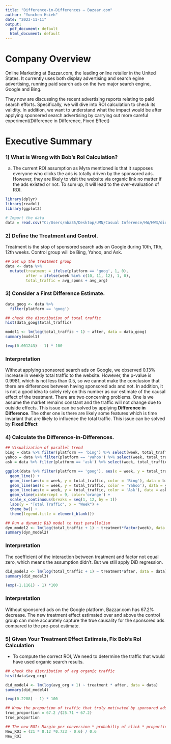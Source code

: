 ---
title: "Difference-in-Differences – Bazaar.com"
author: "Yunchen Hsieh"
date: "2023-11-11"
output:
  pdf_document: default
  html_document: default
---
# Company Overview
Online Marketing at Bazzar.com, the leading online retailer in the United States. It currently uses both display advertising and search egine advertising, running paid search ads on the two major search engine, Google and Bing.

They now are discussing the recent advertising reports relating to paid search efforts. Specifically, we will dive into ROI calculation to check its validity. In addition, we want to understand what the impact would be after applying sponsered search advertising by carrying out more careful experiment(Difference in Difference, Fixed Effect) 

# Executive Summary
### 1) What is Wrong with Bob’s RoI Calculation? 
a. The current ROI assumption as Myra mentioned is that it supposes everyone who clicks the ads is totally driven by the sponsored ads. However, they are likely to visit the website via organic link no matter if the ads existed or not. To sum up, it will lead to the over-evaluation of ROI.


```{r message=FALSE,warning=FALSE}
library(dplyr)
library(readxl)
library(ggplot2)
```

```{r}
# Import the data
data = read.csv("C:/Users/nba35/Desktop/UMN/Casual Inference/HW/HW3/did_sponsored_ads.csv")
```
### 2) Define the Treatment and Control.
Treatment is the stop of sponsored search ads on Google during 10th, 11th, 12th weeks. Control group will be Bing, Yahoo, and Ask.

```{r}
## Set up the treatment group
data <- data %>% 
  mutate(treatment = ifelse(platform == 'goog', 1, 0), 
         after = ifelse(week %in% c(10, 11, 12), 1, 0), 
         total_traffic = avg_spons + avg_org)
```

### 3) Consider a First Difference Estimate. 
```{r}
data_goog <- data %>%
  filter(platform == 'goog')
```

```{r}
## check the distribution of total traffic
hist(data_goog$total_traffic)
```

```{r}
model1 <- lm(log(total_traffic + 1) ~ after, data = data_goog)
summary(model1)
```
```{r}
(exp(0.001243) - 1) * 100
```
### Interpretation 
Without applying sponsored search ads on Google, we observed 0.13% increase in weekly total traffic to the website. However, the p-value is 0.9981, which is not less than 0.5, so we cannot make the conclusion that there are differences between having sponsored ads and not. In addition, it is not a good idea to solely rely on this number as our estimate of the causal effect of the treatment. There are two concerning problems. One is we assume the market remains constant and the traffic will not change due to outside effects. This issue can be solved by applying **Difference in Difference**. The other one is there are likely some features which is time invariant that are likely to influence the total traffic. This issue can be solved by **Fixed Effect**

### 4) Calculate the Difference-in-Differences. 

```{r}
## Visualization of parallel trend
bing = data %>% filter(platform == 'bing') %>% select(week, total_traffic)
yahoo = data %>% filter(platform == 'yahoo') %>% select(week, total_traffic)
ask = data %>% filter(platform == 'ask') %>% select(week, total_traffic)
```
```{r}
ggplot(data %>% filter(platform == 'goog'), aes(x = week, y = total_traffic, color = 'Google')) + 
  geom_line() +
  geom_line(aes(x = week, y = total_traffic, color = 'Bing'), data = bing) +
  geom_line(aes(x = week, y = total_traffic, color = 'Yahoo'), data = yahoo) +
  geom_line(aes(x = week, y = total_traffic, color = 'Ask'), data = ask) + 
  geom_vline(xintercept = 9, color='orange') + 
  scale_x_continuous(breaks = seq(1, 12, by = 1))
  labs(y = "Total Traffic", x = "Week") + 
  theme_bw() + 
  theme(legend.title = element_blank())
```

```{r}
## Run a dynamic DiD model to test parallelism
dyn_model2 <- lm(log(total_traffic + 1) ~ treatment*factor(week), data = data)
summary(dyn_model2)
```
### Interpretation 
The coefficient of the interaction between treatment and factor not equal zero, which means the assumption didn't. But we still apply DiD regression.

```{r}
did_model3 <- lm(log(total_traffic + 1) ~ treatment*after, data = data)
summary(did_model3)
```
```{r}
(exp(-1.1161) - 1) *100
```
### Interpretation 
Without sponsored ads on the Google platform, Bazzar.com has 67.2% decrease. The new treatment effect estimated over and above the control group can more accurately capture the true causality for the sponsored ads compared to the pre-post estimate.

### 5)	Given Your Treatment Effect Estimate, Fix Bob’s RoI Calculation
- To compute the correct ROI, We need to determine the traffic that would have used organic search results. 

```{r}
## check the distribution of avg organic traffic
hist(data$avg_org)
```


```{r}
did_model4 <- lm(log(avg_org + 1) ~ treatment * after, data = data)
summary(did_model4)
```
```{r}
(exp(0.2288) - 1) * 100
```
```{r}
## Know the proportion of traffic that truly motivated by sponsored ads
true_proportion = 67.2 /(25.71 + 67.2)
true_proportion 
```

```{r}
## The new ROI: Margin per conversion * probabilty of click * proportion - cost per click) / cost of click 
New_ROI = (21 * 0.12 *0.723 - 0.6) / 0.6
New_ROI
```
